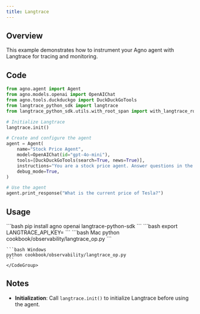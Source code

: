 ```yaml
---
title: Langtrace
---
```


## Overview

This example demonstrates how to instrument your Agno agent with Langtrace for tracing and monitoring.

## Code

```python
from agno.agent import Agent
from agno.models.openai import OpenAIChat
from agno.tools.duckduckgo import DuckDuckGoTools
from langtrace_python_sdk import langtrace
from langtrace_python_sdk.utils.with_root_span import with_langtrace_root_span

# Initialize Langtrace
langtrace.init()

# Create and configure the agent
agent = Agent(
    name="Stock Price Agent",
    model=OpenAIChat(id="gpt-4o-mini"),
    tools=[DuckDuckGoTools(search=True, news=True)],
    instructions="You are a stock price agent. Answer questions in the style of a stock analyst.",
    debug_mode=True,
)

# Use the agent
agent.print_response("What is the current price of Tesla?")
```

## Usage

<Steps>
  <Step title="Install Dependencies">
    ```bash
    pip install agno openai langtrace-python-sdk
    ```
  </Step>

  <Step title="Set Environment Variables">
    ```bash
    export LANGTRACE_API_KEY=<your-key>
    ```
  </Step>

  <Step title="Run the Agent">
    <CodeGroup>
    ```bash Mac
    python cookbook/observability/langtrace_op.py
    ```

    ```bash Windows
    python cookbook/observability/langtrace_op.py
    ```
    </CodeGroup>
  </Step>
</Steps>

## Notes

- **Initialization**: Call `langtrace.init()` to initialize Langtrace before using the agent.